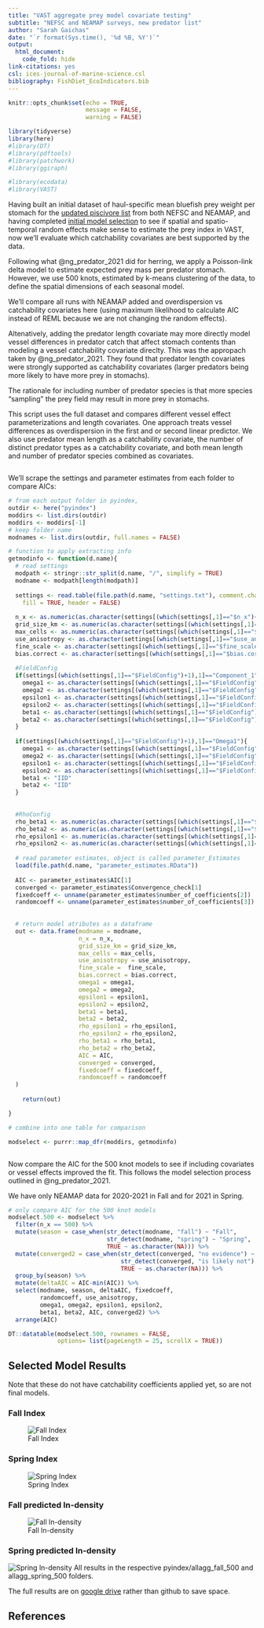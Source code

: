 ```yaml
---
title: "VAST aggregate prey model covariate testing"
subtitle: "NEFSC and NEAMAP surveys, new predator list"
author: "Sarah Gaichas"
date: "`r format(Sys.time(), '%d %B, %Y')`"
output:
  html_document:
    code_fold: hide
link-citations: yes
csl: ices-journal-of-marine-science.csl
bibliography: FishDiet_EcoIndicators.bib
---
```


```r
knitr::opts_chunk$set(echo = TRUE,
                      message = FALSE,
                      warning = FALSE)

library(tidyverse)
library(here)
#library(DT)
#library(pdftools)
#library(patchwork)
#library(ggiraph)

#library(ecodata)
#library(VAST)
```

Having built an initial dataset of haul-specific mean bluefish prey weight per stomach for the [updated piscivore list](https://sgaichas.github.io/bluefishdiet/UpdateVAST_Inputs.html) from both NEFSC and NEAMAP, and having completed [initial model selection](https://sgaichas.github.io/bluefishdiet/VASTmodsel_updatedPreds.html) to see if spatial and spatio-temporal random effects make sense to estimate the prey index in VAST, now we'll evaluate which catchability covariates are best supported by the data.

Following what @ng_predator_2021 did for herring, we apply a Poisson-link delta model to estimate expected prey mass per predator stomach. However, we use 500 knots, estimated by k-means clustering of the data, to define the spatial dimensions of each seasonal model.   

We'll compare all runs with NEAMAP added and overdispersion vs catchability covariates here (using maximum likelihood to calculate AIC instead of REML because we are not changing the random effects).

Altenatively, adding the predator length covariate may more directly model vessel differences in predator catch that affect stomach contents than modeling a vessel catchability covariate direclty. This was the appropach taken by @ng_predator_2021. They found that predator length covariates were strongly supported as catchability covariates (larger predators being more likely to have more prey in stomachs).

The rationale for including number of predator species is that more species "sampling" the prey field may result in more prey in stomachs. 

This script uses the full dataset and compares different vessel effect parameterizations and length covariates. One approach treats vessel differences as overdispersion in the first and or second linear predictor. We also use predator mean length as a catchability covariate, the number of distinct predator types as a catchability covariate, and both mean length and number of predator species combined as covariates.

```r
```

We'll scrape the settings and parameter estimates from each folder to compare AICs:

```r
# from each output folder in pyindex, 
outdir <- here("pyindex")
moddirs <- list.dirs(outdir) 
moddirs <- moddirs[-1]
# keep folder name
modnames <- list.dirs(outdir, full.names = FALSE)

# function to apply extracting info
getmodinfo <- function(d.name){
  # read settings
  modpath <- stringr::str_split(d.name, "/", simplify = TRUE)
  modname <- modpath[length(modpath)]
  
  settings <- read.table(file.path(d.name, "settings.txt"), comment.char = "",
    fill = TRUE, header = FALSE)
  
  n_x <- as.numeric(as.character(settings[(which(settings[,1]=="$n_x")+1),2]))
  grid_size_km <- as.numeric(as.character(settings[(which(settings[,1]=="$grid_size_km")+1),2]))
  max_cells <- as.numeric(as.character(settings[(which(settings[,1]=="$max_cells")+1),2]))
  use_anisotropy <- as.character(settings[(which(settings[,1]=="$use_anisotropy")+1),2])
  fine_scale <- as.character(settings[(which(settings[,1]=="$fine_scale")+1),2])
  bias.correct <- as.character(settings[(which(settings[,1]=="$bias.correct")+1),2])
  
  #FieldConfig
  if(settings[(which(settings[,1]=="$FieldConfig")+1),1]=="Component_1"){
    omega1 <- as.character(settings[(which(settings[,1]=="$FieldConfig")+2),2])
    omega2 <- as.character(settings[(which(settings[,1]=="$FieldConfig")+3),1])
    epsilon1 <- as.character(settings[(which(settings[,1]=="$FieldConfig")+4),2])
    epsilon2 <- as.character(settings[(which(settings[,1]=="$FieldConfig")+5),1])
    beta1 <- as.character(settings[(which(settings[,1]=="$FieldConfig")+6),2])
    beta2 <- as.character(settings[(which(settings[,1]=="$FieldConfig")+7),1])
  }
  
  if(settings[(which(settings[,1]=="$FieldConfig")+1),1]=="Omega1"){
    omega1 <- as.character(settings[(which(settings[,1]=="$FieldConfig")+3),1])
    omega2 <- as.character(settings[(which(settings[,1]=="$FieldConfig")+4),1])
    epsilon1 <- as.character(settings[(which(settings[,1]=="$FieldConfig")+3),2])
    epsilon2 <- as.character(settings[(which(settings[,1]=="$FieldConfig")+4),2])
    beta1 <- "IID"
    beta2 <- "IID"
  }
  
  
  #RhoConfig
  rho_beta1 <- as.numeric(as.character(settings[(which(settings[,1]=="$RhoConfig")+3),1]))
  rho_beta2 <- as.numeric(as.character(settings[(which(settings[,1]=="$RhoConfig")+3),2]))
  rho_epsilon1 <- as.numeric(as.character(settings[(which(settings[,1]=="$RhoConfig")+4),1]))
  rho_epsilon2 <- as.numeric(as.character(settings[(which(settings[,1]=="$RhoConfig")+4),2]))
  
  # read parameter estimates, object is called parameter_Estimates
  load(file.path(d.name, "parameter_estimates.RData"))
  
  AIC <- parameter_estimates$AIC[1]  
  converged <- parameter_estimates$Convergence_check[1]
  fixedcoeff <- unname(parameter_estimates$number_of_coefficients[2])
  randomcoeff <- unname(parameter_estimates$number_of_coefficients[3])
  
  
  # return model atributes as a dataframe
  out <- data.frame(modname = modname,
                    n_x = n_x,
                    grid_size_km = grid_size_km,
                    max_cells = max_cells,
                    use_anisotropy = use_anisotropy,
                    fine_scale =  fine_scale,
                    bias.correct = bias.correct,
                    omega1 = omega1,
                    omega2 = omega2,
                    epsilon1 = epsilon1,
                    epsilon2 = epsilon2,
                    beta1 = beta1,
                    beta2 = beta2,
                    rho_epsilon1 = rho_epsilon1,
                    rho_epsilon2 = rho_epsilon2,
                    rho_beta1 = rho_beta1,
                    rho_beta2 = rho_beta2,
                    AIC = AIC,
                    converged = converged,
                    fixedcoeff = fixedcoeff,
                    randomcoeff = randomcoeff
  )
  	
	return(out)

}

# combine into one table for comparison

modselect <- purrr::map_dfr(moddirs, getmodinfo)



```

Now compare the AIC for the 500 knot models to see if including covariates or vessel effects improved the fit. This follows the model selection process outlined in @ng_predator_2021. 

We have only NEAMAP data for 2020-2021 in Fall and for 2021 in Spring.

```r

# only compare AIC for the 500 knot models
modselect.500 <- modselect %>%
  filter(n_x == 500) %>%
  mutate(season = case_when(str_detect(modname, "fall") ~ "Fall",
                            str_detect(modname, "spring") ~ "Spring",
                            TRUE ~ as.character(NA))) %>%
  mutate(converged2 = case_when(str_detect(converged, "no evidence") ~ "likely",
                                str_detect(converged, "is likely not") ~ "unlikely",
                                TRUE ~ as.character(NA))) %>%
  group_by(season) %>%
  mutate(deltaAIC = AIC-min(AIC)) %>%
  select(modname, season, deltaAIC, fixedcoeff,
         randomcoeff, use_anisotropy, 
         omega1, omega2, epsilon1, epsilon2, 
         beta1, beta2, AIC, converged2) %>%
  arrange(AIC)

DT::datatable(modselect.500, rownames = FALSE, 
              options= list(pageLength = 25, scrollX = TRUE))
```



## Selected Model Results

Note that these do not have catchability coefficients applied yet, so are not final models. 

### Fall Index

![Fall Index](pyindex/allagg_fall_500/Index.png)

### Spring Index

![Spring Index](pyindex/allagg_spring_500/Index.png)

### Fall predicted ln-density

![Fall ln-density](pyindex/allagg_fall_500/ln_density-predicted.png)

### Spring predicted ln-density

![Spring ln-density](pyindex/allagg_spring_500/ln_density-predicted.png)
All results in the respective pyindex/allagg_fall_500 and allagg_spring_500 folders.

The full results are on [google drive](https://drive.google.com/drive/folders/1mEu4wPBlLUf32C3DdV8lmYx4C4f4hra2) rather than github to save space.

## References
